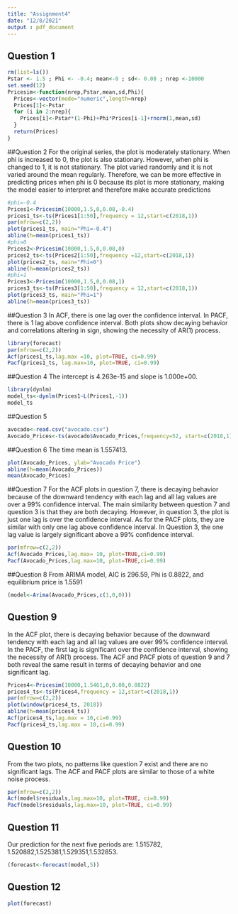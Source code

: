 ---
title: "Assignment4"
date: "12/8/2021"
output : pdf_document
---
## Question 1
```{r}
rm(list=ls())
Pstar <- 1.5 ; Phi <- -0.4; mean<-0 ; sd<- 0.08 ; nrep <-10000
set.seed(12)
Pricesim<-function(nrep,Pstar,mean,sd,Phi){
  Prices<-vector(mode="numeric",length=nrep)
  Prices[1]<-Pstar
  for (i in 2:nrep){
    Prices[i]<-Pstar*(1-Phi)+Phi*Prices[i-1]+rnorm(1,mean,sd)
  }
  return(Prices)
}
```
##Question 2
For the original series, the plot is moderately stationary. When phi is increased to 0, the plot is also stationary. However, when phi is changed to 1, it is not stationary. The plot varied randomly and it is not varied around the mean regularly. Therefore, we can be more effective in predicting prices when phi is 0 because its plot is more stationary, making the model easier to interpret and therefore make accurate predictions
```{r echo=FALSE, fig.height=5, fig.width=7}
#phi=-0.4
Prices1<-Pricesim(10000,1.5,0,0.08,-0.4)
prices1_ts<-ts(Prices1[1:50],frequency = 12,start=c(2018,1))
par(mfrow=c(2,2)) 
plot(prices1_ts, main="Phi=-0.4")
abline(h=mean(prices1_ts))
#phi=0
Prices2<-Pricesim(10000,1.5,0,0.08,0)
prices2_ts<-ts(Prices2[1:50],frequency =12,start=c(2018,1))
plot(prices2_ts, main="Phi=0")
abline(h=mean(prices2_ts))
#phi=1
Prices3<-Pricesim(10000,1.5,0,0.08,1)
prices3_ts<-ts(Prices3[1:50],frequency = 12,start=c(2018,1))
plot(prices3_ts, main="Phi=1")
abline(h=mean(prices3_ts))
```
##Question 3
In ACF, there is one lag over the confidence interval. In PACF, there is 1 lag above confidence interval. Both plots show decaying behavior and correlations altering in sign, showing the necessity of AR(1) process.
```{r, echo=FALSE, fig.height=5, fig.width=7}
library(forecast)
par(mfrow=c(2,2))
Acf(prices1_ts,lag.max =10, plot=TRUE, ci=0.99)
Pacf(prices1_ts, lag.max=10, plot=TRUE, ci=0.99)
```
##Question 4
The intercept is 4.263e-15 and slope is 1.000e+00.
```{r}
library(dynlm)
model_ts<-dynlm(Prices1~L(Prices1,-1))
model_ts
```
##Question 5
```{r}
avocado<-read.csv("avocado.csv")
Avocado_Prices<-ts(avocado$Avocado_Prices,frequency=52, start=c(2018,1))
```
##Question 6
The time mean is 1.557413.
```{r}
plot(Avocado_Prices, ylab="Avocado Price")      
abline(h=mean(Avocado_Prices))
mean(Avocado_Prices)
```
##Question 7
For the ACF plots in question 7, there is decaying behavior because of the downward tendency with each lag and all lag values are over a 99% confidence interval. The main similarity between question 7 and question 3 is that they are both decaying. However, in question 3, the plot is just one lag is over the confidence interval.
As for the PACF plots, they are similar with only one lag above confidence interval. In Question 3, the one lag value is largely significant above a 99% confidence interval. 
```{r echo=FALSE, fig.height=5, fig.width=7}
par(mfrow=c(2,2))
Acf(Avocado_Prices,lag.max= 10, plot=TRUE,ci=0.99)
Pacf(Avocado_Prices,lag.max=10, plot=TRUE,ci=0.99)
```
##Question 8
From ARIMA model, AIC is 296.59, Phi is 0.8822, and equilibrium price is 1.5591
```{r}
(model<-Arima(Avocado_Prices,c(1,0,0))) 
```
## Question 9
In the ACF plot, there is decaying behavior because of the downward tendency with each lag and all lag values are over 99% confidence interval. 
In the PACF, the first lag is significant over the confidence interval, showing the necessity of AR(1) process.
The ACF and PACF plots of question 9 and 7 both reveal the same result in terms of decaying behavior and one significant lag.
```{r echo=FALSE, fig.height=5, fig.width=7}
Prices4<-Pricesim(10000,1.5461,0,0.08,0.8822)
prices4_ts<-ts(Prices4,frequency = 12,start=c(2018,1))
par(mfrow=c(2,2))
plot(window(prices4_ts, 2018))
abline(h=mean(prices4_ts))
Acf(prices4_ts,lag.max = 10,ci=0.99)
Pacf(prices4_ts,lag.max = 10,ci=0.99)
```
## Question 10
From the two plots, no patterns like question 7 exist and there are no significant lags. The ACF and PACF plots are similar to those of a white noise process.
```{r}
par(mfrow=c(2,2))
Acf(model$residuals,lag.max=10, plot=TRUE, ci=0.99)
Pacf(model$residuals,lag.max=10, plot=TRUE, ci=0.99)
```
## Question 11
Our prediction for the next five periods are: 1.515782, 1.520882,1.525381,1.529351,1.532853.
```{r}
(forecast<-forecast(model,5))
```
## Question 12
```{r echo=FALSE, fig.height=3, fig.width=7}
plot(forecast)
```
